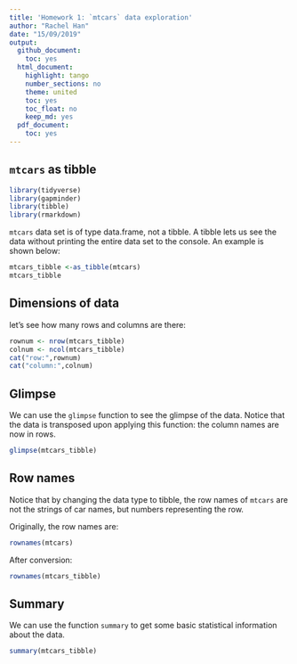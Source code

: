 ```yaml
---
title: 'Homework 1: `mtcars` data exploration'
author: "Rachel Han"
date: "15/09/2019"
output:
  github_document: 
    toc: yes
  html_document:
    highlight: tango
    number_sections: no
    theme: united
    toc: yes
    toc_float: no
    keep_md: yes
  pdf_document:
    toc: yes
---
```

##  `mtcars` as tibble


```r
library(tidyverse)
library(gapminder)
library(tibble)
library(rmarkdown)
```

`mtcars` data set is of type data.frame, not a tibble. A tibble lets us see the data without printing the entire data set to the console. An example is shown below:

```r
mtcars_tibble <-as_tibble(mtcars)
mtcars_tibble
```

## Dimensions of data
 let's see how many rows and columns are there:
```r
rownum <- nrow(mtcars_tibble)
colnum <- ncol(mtcars_tibble)
cat("row:",rownum)
cat("column:",colnum)
```

## Glimpse
We can use the `glimpse` function to see the glimpse of the data. Notice that the data is transposed upon applying this function: the column names are now in rows. 
```r
glimpse(mtcars_tibble)
```

## Row names
Notice that by changing the data type to tibble, the row names of `mtcars` are not the strings of car names, but numbers representing the row.

Originally, the row names are:
```r
rownames(mtcars)
```
After conversion:
```r
rownames(mtcars_tibble)
```

## Summary
We can use the function `summary` to get some basic statistical information about the data.
```r
summary(mtcars_tibble)
```

